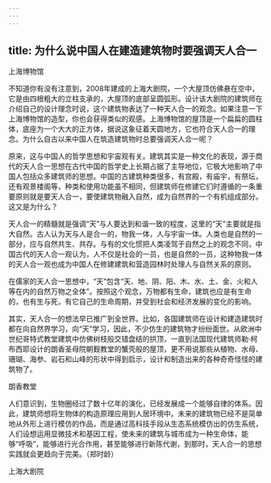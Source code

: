 ```yaml
---
---
---
```

title: 为什么说中国人在建造建筑物时要强调天人合一
---




上海博物馆



不知道你有没有注意到，2008年建成的上海大剧院，一个大屋顶仿佛悬在空中，它是由四根粗大的立柱支承的，大屋顶的底部呈圆弧形。设计该大剧院的建筑师在介绍自己的设计理念时说，这个建筑物表达了一种天人合一的观念。如果注意一下上海博物馆的造型，你也会获得类似的观感。上海博物馆的屋顶是一个扁扁的圆柱体，底座为一个大大的正方体，据说这象征着天圆地方，它也符合天人合一的理念。为什么自古以来中国人在筑造建筑物时总要强调天人合一呢？

原来，这与中国人的哲学思想和宇宙观有关。建筑其实是一种文化的表现，源于商代的天人合一思想在古代中国的哲学史上长期占据了主导地位，它极大地影响了中国人包括众多建筑师的思想。中国的古建筑种类很多，有宫殿，有庙宇，有祭坛，还有观景楼阁等，种类和使用功能虽不相同，但建筑师在修建它们时遵循的一条重要原则就是要天人合一，要使建筑物融入自然，成为自然界的一个有机组成部分。这又是为什么？

天人合一的精髓就是强调“天”与人要达到和谐一致的程度，这里的“天”主要就是指大自然。古人认为天与人是合一的，物我一体，人与宇宙一体。人类也是自然的一部分，应与自然共生、共存。与有的文化惯把人类凌驾于自然之上的观念不同，中国古代的天人合一观认为，人不仅是社会的一员，也是自然的一员，这种物我一体的天人合一观也成为中国人在修建建筑和营造园林时处理人与自然关系的原则。

在儒家的天人合一思想中，“天”包含“天、地、阴、阳、木、水、土、金、火和人等在内的自然万物之全体”。按照这个观念，万物都有生命，建筑也应是有生命的，也有生与死，有它自己的生命周期，并受到社会和经济发展的变化的影响。

其实，天人合一的想法早已推广到全世界。比如，各国建筑师在设计和建造建筑时都在向自然界学习，向“天”学习，因此，不少仿生的建筑物才纷纷面世。从欧洲中世纪哥特式教堂建筑中仿佛树枝般交错盘结的拱顶，一直到法国现代建筑师勒·柯布西耶设计的朗香圣母院朝觐教堂的蟹壳般的屋顶，更不用说那些从植物、水母、珊瑚、海参、岩石和山峰的形状中得到启示，设计和制造出来的各种奇奇怪怪的建筑物了。

朗香教堂



人们意识到，生物圈经过了数十亿年的演化，已经发展成一个能够自律的体系。因此，建筑师想将生物体的构造原理应用到人居环境中。未来的建筑物已经不是简单地从外形上进行模仿的作品，而是通过高科技手段从生态系统模仿出的仿生系统，人们设想运用显微技术和基因工程，使未来的建筑与城市成为一种生命体，能够“呼吸”，能够进行光合作用，甚至能够进行新陈代谢，到那时，天人合一的思想实践就会更趋向于完美。（郑时龄）

上海大剧院